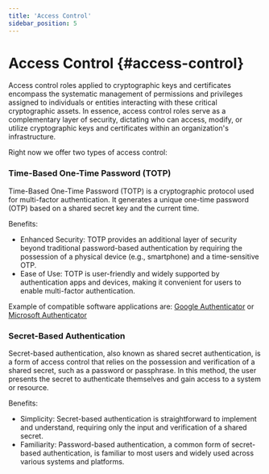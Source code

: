 ```yaml
---
title: 'Access Control'
sidebar_position: 5
---
```


# Access Control {#access-control}

Access control roles applied to cryptographic keys and certificates encompass the systematic management of permissions and privileges assigned to individuals or entities interacting with these critical cryptographic assets. In essence, access control roles serve as a complementary layer of security, dictating who can access, modify, or utilize cryptographic keys and certificates within an organization's infrastructure.

Right now we offer two types of access control:

### Time-Based One-Time Password (TOTP)

Time-Based One-Time Password (TOTP) is a cryptographic protocol used for multi-factor authentication. It generates a unique one-time password (OTP) based on a shared secret key and the current time.

Benefits:

- Enhanced Security: TOTP provides an additional layer of security beyond traditional password-based authentication by requiring the possession of a physical device (e.g., smartphone) and a time-sensitive OTP.
- Ease of Use: TOTP is user-friendly and widely supported by authentication apps and devices, making it convenient for users to enable multi-factor authentication.

Example of compatible software applications are: [Google Authenticator](https://play.google.com/store/apps/details?id=com.google.android.apps.authenticator2&hl=en_US&pli=1) or [Microsoft Authenticator](https://play.google.com/store/apps/details?id=com.azure.authenticator&hl=en_US)

### Secret-Based Authentication

Secret-based authentication, also known as shared secret authentication, is a form of access control that relies on the possession and verification of a shared secret, such as a password or passphrase. In this method, the user presents the secret to authenticate themselves and gain access to a system or resource.

Benefits:

- Simplicity: Secret-based authentication is straightforward to implement and understand, requiring only the input and verification of a shared secret.
- Familiarity: Password-based authentication, a common form of secret-based authentication, is familiar to most users and widely used across various systems and platforms.
